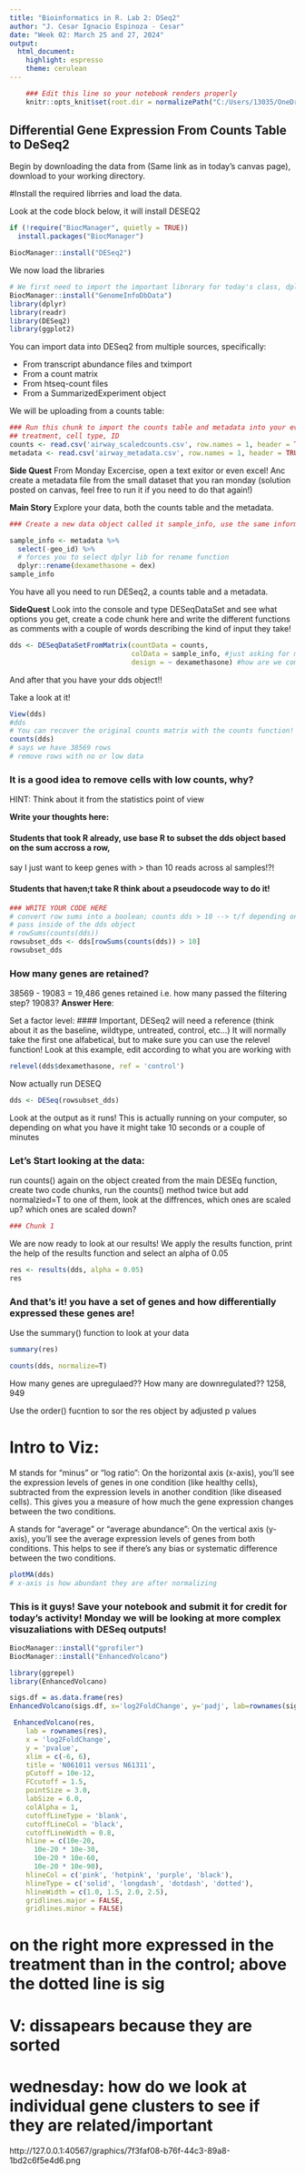---
title: "Bioinformatics in R. Lab 2: DSeq2"
author: "J. Cesar Ignacio Espinoza - Cesar"
date: "Week 02: March 25 and 27, 2024"
output: 
  html_document: 
    highlight: espresso
    theme: cerulean
---

```{r setup}
    ### Edit this line so your notebook renders properly
    knitr::opts_knit$set(root.dir = normalizePath("C:/Users/13035/OneDrive/Desktop/Bioinformatics_R"))
```

## Differential Gene Expression From Counts Table to DeSeq2
Begin by downloading the data from (Same link as in today's canvas page), download to your working directory.

#Install the required librries and load the data.

Look at the code block below, it will install DESEQ2
```{r}
if (!require("BiocManager", quietly = TRUE))
  install.packages("BiocManager")

BiocManager::install("DESeq2")
```

We now load the libraries
```{r message=FALSE, warning=FALSE, paged.print=FALSE, results="hide"}
# We first need to import the important libnrary for today's class, dplyr
BiocManager::install("GenomeInfoDbData")
library(dplyr)
library(readr)
library(DESeq2)
library(ggplot2)

```
You can import data into DESeq2 from multiple sources, specifically:

- From transcript abundance files and tximport
- From a count matrix
- From htseq-count files
- From a SummarizedExperiment object

We will be uploading from a counts table:
```{r}
### Run this chunk to import the counts table and metadata into your evironment.
## treatment, cell type, ID
counts <- read.csv('airway_scaledcounts.csv', row.names = 1, header = TRUE)
metadata <- read.csv('airway_metadata.csv', row.names = 1, header = TRUE)
```

**Side Quest** From Monday Excercise, open a text exitor or even excel! Anc create a metadata file from the small dataset that you ran monday (solution posted on canvas, feel free to run it if you need to do that again!)

**Main Story** Explore your data, both the counts table and the metadata.

```{r}
### Create a new data object called it sample_info, use the same information as metadata but remove the GEO_ID Column, and change the name from dex to dexamethasone in the header, show your code here

sample_info <- metadata %>%
  select(-geo_id) %>%
  # forces you to select dplyr lib for rename function
  dplyr::rename(dexamethasone = dex)
sample_info

```

You have all you need to run DESeq2, a counts table and a metadata. 

**SideQuest** Look into the console and type DESeqDataSet and see what options you get, create a code chunk here and write the different functions as comments with a couple of words describing the kind of input they take!


```{r}
dds <- DESeqDataSetFromMatrix(countData = counts, 
                              colData = sample_info, #just asking for metadata info
                              design = ~ dexamethasone) #how are we compare/contrasting samples; interested in column
```

And after that you have your dds object!!

Take a look at it!

```{r}
View(dds)
#dds
# You can recover the original counts matrix with the counts function! # generating counts from dex data
counts(dds)
# says we have 38569 rows
# remove rows with no or low data
```

### It is a good idea to remove cells with low counts, why?
HINT: Think about it from the statistics point of view

**Write your thoughts here:**

#### Students that took R already, use base R to subset the  dds object based on the sum accross a row, 
say I just want to keep genes with > than 10 reads across al samples!?!

#### Students that haven;t take R think about a pseudocode way to do it!
```{r}
### WRITE YOUR CODE HERE
# convert row sums into a boolean; counts dds > 10 --> t/f depending on result
# pass inside of the dds object 
# rowSums(counts(dds)) 
rowsubset_dds <- dds[rowSums(counts(dds)) > 10]
rowsubset_dds
```

### How many genes are retained? 
38569 - 19083 = 19,486 genes retained
i.e. how many passed the filtering step?
19083?
**Answer Here**:

Set a factor level:
#### Important, DESeq2 will need a reference (think about it as the baseline, wildtype, untreated, control, etc...)
It will normally take the first one alfabetical, but to make sure you can use the relevel function! Look at this example, edit
according to what you are working with
```{r}
relevel(dds$dexamethasone, ref = 'control')
```

Now actually run DESEQ

```{r}
dds <- DESeq(rowsubset_dds)
```

Look at the output as it runs! This is actually running on your computer, so depending on what you have it might take 10 seconds or a couple of minutes

### Let's Start looking at the data:
run counts() again on the object created from the main DESEq function, create two code chunks, run the counts() method twice but add normalzied=T to one of them, look at the diffrences, which ones are scaled up? which ones are scaled down?
```{r}
### Chunk 1
```

We are now ready to look at our results! We apply the results function, print the help of the results function and select an alpha of 0.05
```{r}
res <- results(dds, alpha = 0.05)
res
```
### And that's it! you have a set of genes and how differentially expressed these genes are!
Use the summary() function to look at your data 
```{r}
summary(res)
```
```{r}
counts(dds, normalize=T)
```


How many genes are upregulaed?? How many are downregulated??
1258, 949

Use the order() fucntion to sor the res object by adjusted p values

# Intro to Viz:

M stands for "minus" or "log ratio": On the horizontal axis (x-axis), you'll see the expression levels of genes in one condition (like healthy cells), subtracted from the expression levels in another condition (like diseased cells). This gives you a measure of how much the gene expression changes between the two conditions.

A stands for "average" or "average abundance": On the vertical axis (y-axis), you'll see the average expression levels of genes from both conditions. This helps to see if there's any bias or systematic difference between the two conditions.

```{r}
plotMA(dds)
# x-axis is how abundant they are after normalizing
```

### This is it guys! Save your notebook and submit it for credit for today's activity! Monday we will be looking at more complex visuzaliations with DESeq outputs!

```{r}

BiocManager::install("gprofiler")
BiocManager::install("EnhancedVolcano")

```
```{r}
library(ggrepel)
library(EnhancedVolcano)

sigs.df = as.data.frame(res)
EnhancedVolcano(sigs.df, x='log2FoldChange', y='padj', lab=rownames(sigs.df))
```
```{r}
 EnhancedVolcano(res,
    lab = rownames(res),
    x = 'log2FoldChange',
    y = 'pvalue',
    xlim = c(-6, 6),
    title = 'N061011 versus N61311',
    pCutoff = 10e-12,
    FCcutoff = 1.5,
    pointSize = 3.0,
    labSize = 6.0,
    colAlpha = 1,
    cutoffLineType = 'blank',
    cutoffLineCol = 'black',
    cutoffLineWidth = 0.8,
    hline = c(10e-20,
      10e-20 * 10e-30,
      10e-20 * 10e-60,
      10e-20 * 10e-90),
    hlineCol = c('pink', 'hotpink', 'purple', 'black'),
    hlineType = c('solid', 'longdash', 'dotdash', 'dotted'),
    hlineWidth = c(1.0, 1.5, 2.0, 2.5),
    gridlines.major = FALSE,
    gridlines.minor = FALSE)
```

# on the right more expressed in the treatment than in the control; above the dotted line is sig
# V: dissapears because they are sorted
# wednesday: how do we look at individual gene clusters to see if they are related/important 
http://127.0.0.1:40567/graphics/7f3faf08-b76f-44c3-89a8-1bd2c6f5e4d6.png
